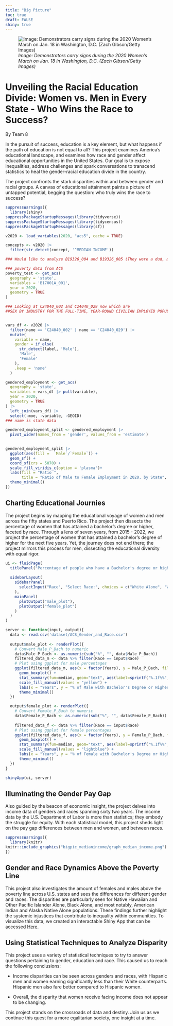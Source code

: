 ```yaml
---
title: "Big Picture"
toc: true
draft: FALSE
shiny: true
---
```


![*Image: Demonstrators carry signs during the 2020 Women’s March on Jan. 18 in Washington, D.C. (Zach Gibson/Getty Images)*](https://www.pewresearch.org/wp-content/uploads/2020/07/FT_20.07.07_ActivismGender_feature.jpg)

# **Unveiling the Racial Education Divide: Women vs. Men in Every State - Who Wins the Race to Success?**

By Team 8

In the pursuit of success, education is a key element, but what happens if the path of education is not equal to all? This project examines America's educational landscape, and examines how race and gender affect educational opportunities in the United States. Our goal is to expose inequalities, address challenges and spark conversations to transcend statistics to heal the gender-racial education divide in the country.

The project confronts the stark disparities within and between gender and racial groups. A canvas of educational attainment paints a picture of untapped potential, begging the question: who truly wins the race to success?

```r
suppressWarnings({
  library(shiny)
suppressPackageStartupMessages(library(tidyverse))
suppressPackageStartupMessages(library(tidycensus))
suppressPackageStartupMessages(library(sf))

v2020 <- load_variables(2020, "acs5", cache = TRUE)

concepts <- v2020 |>
  filter(str_detect(concept, '^MEDIAN INCOME'))

### Would like to analyze B19326_004 and B19326_005 (They were a dud, most likely skewed due to part-time workers)

### poverty data from ACS
poverty_test <- get_acs(
  geography = 'state',
  variables = 'B17001A_001',
  year = 2020,
  geometry = TRUE
)

### Looking at C24040_002 and C24040_029 now which are
##SEX BY INDUSTRY FOR THE FULL-TIME, YEAR-ROUND CIVILIAN EMPLOYED POPULATION 16 YEARS AND OVER for male and female


vars_df <- v2020 |>
  filter(name == 'C24040_002' | name == 'C24040_029') |>
  mutate(
    variable = name,
    gender = if_else(
      str_detect(label, 'Male'),
      'Male',
      'Female'
    ),
    .keep = 'none'
  )

gendered_employment <- get_acs(
  geography = 'state',
  variables = vars_df |> pull(variable),
  year = 2020,
  geometry = TRUE
) |> 
  left_join(vars_df) |>
  select(-moe, -variable, -GEOID) 
### name is state data

gendered_employment_split <- gendered_employment |>
  pivot_wider(names_from = 'gender', values_from = 'estimate')
  

gendered_employment_split |>
  ggplot(aes(fill =  `Male`/`Female`)) + 
  geom_sf() +
  coord_sf(crs = 5070) +
  scale_fill_viridis_c(option = 'plasma')+
  labs(fill = "Ratio ",
       title = "Ratio of Male to Female Employment in 2020, by State", caption= "Source: Cleaned American Community Survey Data") +
  theme_minimal()
})
```

## Charting Educational Journies

The project begins by mapping the educational voyage of women and men across the fifty states and Puerto Rico. The project then dissects the percentage of women that has attained a bachelor's degree or higher, faceted by race. Through a lens of seven years, from 2015 - 2022, we project the percentage of women that has attained a bachelor's degree of higher for the next five years. Yet, the journey does not end there; the project mirrors this process for men, dissecting the educational diversity with equal rigor.

```r


ui <- fluidPage(
  titlePanel("Percentage of people who have a Bachelor's degree or higher, by Gender and Race"),
  
  sidebarLayout(
    sidebarPanel(
      selectInput("Race", "Select Race:", choices = c("White Alone", "White alone, not Hispanic or Latino", "Black Alone", "American Indian or Alaska Native Alone", "Asian Alone", "Native Hawaiian and Other Pacific Islander Alone", "Some other race Alone", "Two or more races", "Hispanic or Latino Origin"))
    ),
    mainPanel(
      plotOutput("male_plot"),
      plotOutput("female_plot")
    )
  )
)

server <- function(input, output){
  data <- read.csv('dataset/ACS_Gender_and_Race.csv')
  
  output$male_plot <- renderPlot({
    # Convert Male_P_Bach to numeric
    data$Male_P_Bach <- as.numeric(sub("%", "", data$Male_P_Bach))
    filtered_data_m <- data %>% filter(Race == input$Race)
    # Plot using ggplot for male percentages
    ggplot(filtered_data_m, aes(x = factor(Years), y = Male_P_Bach, fill = Race)) +
      geom_boxplot() +
      stat_summary(fun=median, geom="text", aes(label=sprintf("%.1f%%", ..y..)), vjust=-1) + # Add median labels
      scale_fill_manual(values = "yellow") +  
      labs(x = "Years", y = "% of Male with Bachelor's Degree or Higher (median labelled)", fill = "Race", caption = "Source: Cleaned American Community Survey Data") +
      theme_minimal()    
  })

  output$female_plot <- renderPlot({
    # Convert Female_P_Bach to numeric
    data$Female_P_Bach <- as.numeric(sub("%", "", data$Female_P_Bach))
    
    filtered_data_f <- data %>% filter(Race == input$Race)
    # Plot using ggplot for female percentages
    ggplot(filtered_data_f, aes(x = factor(Years), y = Female_P_Bach, fill = Race)) +
      geom_boxplot() +
      stat_summary(fun=median, geom="text", aes(label=sprintf("%.1f%%", ..y..)), vjust=-1) + # Add median labels
      scale_fill_manual(values = "lightblue") +  
      labs(x = "Years", y = "% of Female with Bachelor's Degree or Higher (median labelled)", fill = "Race", caption = "Source: Cleaned American Community Survey Data") +
      theme_minimal()    
  })
}

shinyApp(ui, server)
```

## Illuminating the Gender Pay Gap

Also guided by the beacon of economic insight, the project delves into income data of genders and races spanning sixty two years. The income data by the U.S. Department of Labor is more than statistics; they embody the struggle for equity. With each statistical model, this project sheds light on the pay gap differences between men and women, and between races.

```r
suppressWarnings({
  library(knitr)
knitr::include_graphics("bigpic_medianincome/graph_median_income.png")
})
```

## Gender and Race Dynamics Above the Poverty Line

This project also investigates the amount of females and males above the poverty line across U.S. states and sees the differences for different gender and races. The disparities are particularly seen for Native Hawaiian and Other Pacific Islander Alone, Black Alone, and most notably, American Indian and Alaska Native Alone populations. These findings further highlight the systemic injustices that contribute to inequality within communities. To visualize this data, we created an interactable Shiny App that can be accessed [Here](https://dylonth.shinyapps.io/final/).

## Using Statistical Techniques to Analyze Disparity
This project uses a variety of statistical techniques to try to answer questions pertaining to gender, education and race. This caused us to reach the following conclusions:

  - Income disparities can be seen across genders and races, with Hispanic men and women earning significantly less than their White counterparts. Hispanic men also fare better compared to Hispanic women. 
  
- Overall, the disparity that women receive facing income does not appear to be changing.


This project stands on the crossroads of data and destiny. Join us as we continue this quest for a more egalitarian society, one insight at a time.
